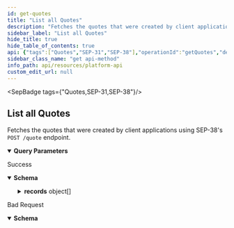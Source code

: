```yaml
---
id: get-quotes
title: "List all Quotes"
description: "Fetches the quotes that were created by client applications using SEP-38's `POST /quote` endpoint."
sidebar_label: "List all Quotes"
hide_title: true
hide_table_of_contents: true
api: {"tags":["Quotes","SEP-31","SEP-38"],"operationId":"getQuotes","description":"Fetches the quotes that were created by client applications using SEP-38's `POST /quote` endpoint.","parameters":[{"in":"query","name":"order","description":"Either ascending or descending by `order_by` value.","required":false,"schema":{"type":"string","enum":["asc","desc"],"default":"desc"}},{"in":"query","name":"order_by","description":"The data to be used for ordering transactions.","required":false,"schema":{"type":"string","enum":["created_at","expires_at","used_at"],"default":"created_at"}},{"in":"query","name":"cursor","description":"Cursor used for pagination. Each response will include a `cursor` value that can be used to view the next page, assuming all other parameters kept the same.","required":false,"schema":{"type":"string"}},{"in":"query","name":"after","description":"Timestamp for which all `order_by` values will be after (exclusive), in UTC.","required":false,"schema":{"type":"string","format":"date-time"}},{"in":"query","name":"before","description":"Timestamp for which all `order_by` values will be before (exclusive), in UTC.","required":false,"schema":{"type":"string","format":"date-time"}}],"responses":{"200":{"description":"Success","content":{"application/json":{"schema":{"type":"object","properties":{"records":{"type":"array","items":{"type":"object","properties":{"id":{"type":"string"},"sell_amount":{"type":"string"},"sell_asset":{"type":"string"},"buy_amount":{"type":"string"},"buy_asset":{"type":"string"},"expires_at":{"type":"string","format":"date-time"},"price":{"type":"string"},"total_price":{"type":"string"},"creator":{"type":"object","description":"StellarId's are objects that identify end-users and SEP-31 Sending Anchors, but not SEP-31 Receiving Anchors.\n\nFor a SEP-12 customer, the `id` field should be sufficient to fully identify the customer in the business' Backend.\n\nFor a SEP-31 Sending Anchor, the `account` field should be used.\n","properties":{"id":{"type":"string","description":"The `id` of the customer registered through SEP-12."},"account":{"type":"string","description":"Either the Stellar account or Muxed account address of the on-chain entity."}},"title":"StellarId"},"transaction_id":{"type":"string"},"created_at":{"type":"string","format":"date-time"}},"title":"Quote"}},"cursor":{"type":"string"}}}}}},"400":{"description":"Bad Request","content":{"application/json":{"schema":{"type":"object","properties":{"error":{"type":"string"},"id":{"type":"string"}},"required":["error"],"title":"Error"}}}}},"method":"get","path":"/exchange/quotes","info":{"version":"2.0.0","title":"Platform API"},"postman":{"name":"List all Quotes","description":{"content":"Fetches the quotes that were created by client applications using SEP-38's `POST /quote` endpoint.","type":"text/plain"},"url":{"path":["exchange","quotes"],"host":["{{baseUrl}}"],"query":[{"disabled":false,"description":{"content":"Either ascending or descending by `order_by` value.","type":"text/plain"},"key":"order","value":""},{"disabled":false,"description":{"content":"The data to be used for ordering transactions.","type":"text/plain"},"key":"order_by","value":""},{"disabled":false,"description":{"content":"Cursor used for pagination. Each response will include a `cursor` value that can be used to view the next page, assuming all other parameters kept the same.","type":"text/plain"},"key":"cursor","value":""},{"disabled":false,"description":{"content":"Timestamp for which all `order_by` values will be after (exclusive), in UTC.","type":"text/plain"},"key":"after","value":""},{"disabled":false,"description":{"content":"Timestamp for which all `order_by` values will be before (exclusive), in UTC.","type":"text/plain"},"key":"before","value":""}],"variable":[]},"header":[{"key":"Accept","value":"application/json"}],"method":"GET"}}
sidebar_class_name: "get api-method"
info_path: api/resources/platform-api
custom_edit_url: null
---
```



<SepBadge tags={"Quotes,SEP-31,SEP-38"}/>


## List all Quotes



Fetches the quotes that were created by client applications using SEP-38's `POST /quote` endpoint.

<details style={{"marginBottom":"1rem"}} data-collapsed={false} open={true}><summary style={{}}><strong>Query Parameters</strong></summary><div><ul><ParamsItem className={"paramsItem"} param={{"in":"query","name":"order","description":"Either ascending or descending by `order_by` value.","required":false,"schema":{"type":"string","enum":["asc","desc"],"default":"desc"}}}></ParamsItem><ParamsItem className={"paramsItem"} param={{"in":"query","name":"order_by","description":"The data to be used for ordering transactions.","required":false,"schema":{"type":"string","enum":["created_at","expires_at","used_at"],"default":"created_at"}}}></ParamsItem><ParamsItem className={"paramsItem"} param={{"in":"query","name":"cursor","description":"Cursor used for pagination. Each response will include a `cursor` value that can be used to view the next page, assuming all other parameters kept the same.","required":false,"schema":{"type":"string"}}}></ParamsItem><ParamsItem className={"paramsItem"} param={{"in":"query","name":"after","description":"Timestamp for which all `order_by` values will be after (exclusive), in UTC.","required":false,"schema":{"type":"string","format":"date-time"}}}></ParamsItem><ParamsItem className={"paramsItem"} param={{"in":"query","name":"before","description":"Timestamp for which all `order_by` values will be before (exclusive), in UTC.","required":false,"schema":{"type":"string","format":"date-time"}}}></ParamsItem></ul></div></details><div><ApiTabs><TabItem label={"200"} value={"200"}><div>

Success

</div><div><MimeTabs schemaType={"response"}><TabItem label={"application/json"} value={"application/json"}><SchemaTabs><TabItem label={"Schema"} value={"Schema"}><details style={{}} data-collapsed={false} open={true}><summary style={{"textAlign":"left"}}><strong>Schema</strong></summary><div style={{"textAlign":"left","marginLeft":"1rem"}}></div><ul style={{"marginLeft":"1rem"}}><SchemaItem collapsible={true} className={"schemaItem"}><details style={{}}><summary style={{}}><strong>records</strong><span style={{"opacity":"0.6"}}> object[]</span></summary><div style={{"marginLeft":"1rem"}}><li><div style={{"fontSize":"var(--ifm-code-font-size)","opacity":"0.6","marginLeft":"-.5rem","paddingBottom":".5rem"}}>Array [</div></li><SchemaItem collapsible={false} name={"id"} required={false} schemaName={"string"} qualifierMessage={undefined} schema={{"type":"string"}}></SchemaItem><SchemaItem collapsible={false} name={"sell_amount"} required={false} schemaName={"string"} qualifierMessage={undefined} schema={{"type":"string"}}></SchemaItem><SchemaItem collapsible={false} name={"sell_asset"} required={false} schemaName={"string"} qualifierMessage={undefined} schema={{"type":"string"}}></SchemaItem><SchemaItem collapsible={false} name={"buy_amount"} required={false} schemaName={"string"} qualifierMessage={undefined} schema={{"type":"string"}}></SchemaItem><SchemaItem collapsible={false} name={"buy_asset"} required={false} schemaName={"string"} qualifierMessage={undefined} schema={{"type":"string"}}></SchemaItem><SchemaItem collapsible={false} name={"expires_at"} required={false} schemaName={"date-time"} qualifierMessage={undefined} schema={{"type":"string","format":"date-time"}}></SchemaItem><SchemaItem collapsible={false} name={"price"} required={false} schemaName={"string"} qualifierMessage={undefined} schema={{"type":"string"}}></SchemaItem><SchemaItem collapsible={false} name={"total_price"} required={false} schemaName={"string"} qualifierMessage={undefined} schema={{"type":"string"}}></SchemaItem><SchemaItem collapsible={true} className={"schemaItem"}><details style={{}}><summary style={{}}><strong>creator</strong><span style={{"opacity":"0.6"}}> object</span></summary><div style={{"marginLeft":"1rem"}}><div style={{"marginTop":".5rem","marginBottom":".5rem"}}>

StellarId's are objects that identify end-users and SEP-31 Sending Anchors, but not SEP-31 Receiving Anchors.

For a SEP-12 customer, the `id` field should be sufficient to fully identify the customer in the business' Backend.

For a SEP-31 Sending Anchor, the `account` field should be used.


</div><SchemaItem collapsible={false} name={"id"} required={false} schemaName={"string"} qualifierMessage={undefined} schema={{"type":"string","description":"The `id` of the customer registered through SEP-12."}}></SchemaItem><SchemaItem collapsible={false} name={"account"} required={false} schemaName={"string"} qualifierMessage={undefined} schema={{"type":"string","description":"Either the Stellar account or Muxed account address of the on-chain entity."}}></SchemaItem></div></details></SchemaItem><SchemaItem collapsible={false} name={"transaction_id"} required={false} schemaName={"string"} qualifierMessage={undefined} schema={{"type":"string"}}></SchemaItem><SchemaItem collapsible={false} name={"created_at"} required={false} schemaName={"date-time"} qualifierMessage={undefined} schema={{"type":"string","format":"date-time"}}></SchemaItem><li><div style={{"fontSize":"var(--ifm-code-font-size)","opacity":"0.6","marginLeft":"-.5rem"}}>]</div></li></div></details></SchemaItem><SchemaItem collapsible={false} name={"cursor"} required={false} schemaName={"string"} qualifierMessage={undefined} schema={{"type":"string"}}></SchemaItem></ul></details></TabItem><TabItem label={"Example (from schema)"} value={"Example (from schema)"}><ResponseSamples responseExample={"{\n  \"records\": [\n    {\n      \"id\": \"string\",\n      \"sell_amount\": \"string\",\n      \"sell_asset\": \"string\",\n      \"buy_amount\": \"string\",\n      \"buy_asset\": \"string\",\n      \"expires_at\": \"2023-04-26T18:01:26.360Z\",\n      \"price\": \"string\",\n      \"total_price\": \"string\",\n      \"creator\": {\n        \"id\": \"string\",\n        \"account\": \"string\"\n      },\n      \"transaction_id\": \"string\",\n      \"created_at\": \"2023-04-26T18:01:26.360Z\"\n    }\n  ],\n  \"cursor\": \"string\"\n}"} language={"json"}></ResponseSamples></TabItem></SchemaTabs></TabItem></MimeTabs></div></TabItem><TabItem label={"400"} value={"400"}><div>

Bad Request

</div><div><MimeTabs schemaType={"response"}><TabItem label={"application/json"} value={"application/json"}><SchemaTabs><TabItem label={"Schema"} value={"Schema"}><details style={{}} data-collapsed={false} open={true}><summary style={{"textAlign":"left"}}><strong>Schema</strong></summary><div style={{"textAlign":"left","marginLeft":"1rem"}}></div><ul style={{"marginLeft":"1rem"}}><SchemaItem collapsible={false} name={"error"} required={true} schemaName={"string"} qualifierMessage={undefined} schema={{"type":"string"}}></SchemaItem><SchemaItem collapsible={false} name={"id"} required={false} schemaName={"string"} qualifierMessage={undefined} schema={{"type":"string"}}></SchemaItem></ul></details></TabItem><TabItem label={"Example (from schema)"} value={"Example (from schema)"}><ResponseSamples responseExample={"{\n  \"error\": \"string\",\n  \"id\": \"string\"\n}"} language={"json"}></ResponseSamples></TabItem></SchemaTabs></TabItem></MimeTabs></div></TabItem></ApiTabs></div>

